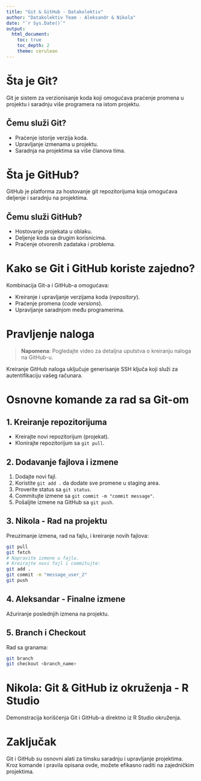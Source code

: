 ```yaml
---
title: "Git & GitHub - Datakolektiv"
author: "Datakolektiv Team - Aleksandr & Nikola"
date: "`r Sys.Date()`"
output:
  html_document:
    toc: true
    toc_depth: 2
    theme: cerulean
---
```


# Šta je Git?

Git je sistem za verzionisanje koda koji omogućava praćenje promena u projektu i saradnju više programera na istom projektu.

## Čemu služi Git?

- Praćenje istorije verzija koda.
- Upravljanje izmenama u projektu.
- Saradnja na projektima sa više članova tima.

# Šta je GitHub?

GitHub je platforma za hostovanje git repozitorijuma koja omogućava deljenje i saradnju na projektima.

## Čemu služi GitHub?

- Hostovanje projekata u oblaku.
- Deljenje koda sa drugim korisnicima.
- Praćenje otvorenih zadataka i problema.

# Kako se Git i GitHub koriste zajedno?

Kombinacija Git-a i GitHub-a omogućava:

- Kreiranje i upravljanje verzijama koda (*repository*).
- Praćenje promena (*code versions*).
- Upravljanje saradnjom među programerima.

# Pravljenje naloga

> **Napomena**: Pogledajte video za detaljna uputstva o kreiranju naloga na GitHub-u.

Kreiranje GitHub naloga uključuje generisanje SSH ključa koji služi za autentifikaciju vašeg računara.

# Osnovne komande za rad sa Git-om

## 1. Kreiranje repozitorijuma

- Kreirajte novi repozitorijum (projekat).
- Klonirajte repozitorijum sa `git pull`.

## 2. Dodavanje fajlova i izmene

1. Dodajte novi fajl.
2. Koristite `git add .` da dodate sve promene u staging area.
3. Proverite status sa `git status`.
4. Commitujte izmene sa `git commit -m "commit message"`.
5. Pošaljite izmene na GitHub sa `git push`.

## 3. Nikola - Rad na projektu

Preuzimanje izmena, rad na fajlu, i kreiranje novih fajlova:

```bash
git pull
git fetch
# Napravite izmene u fajlu.
# Kreirajte novi fajl i commitujte:
git add .
git commit -m "message_user_2"
git push
```

## 4. Aleksandar - Finalne izmene

Ažuriranje poslednjih izmena na projektu.

## 5. Branch i Checkout

Rad sa granama:

```bash
git branch
git checkout <branch_name>
```

# Nikola: Git & GitHub iz okruženja - R Studio

Demonstracija korišćenja Git i GitHub-a direktno iz R Studio okruženja.

# Zaključak

Git i GitHub su osnovni alati za timsku saradnju i upravljanje projektima. Kroz komande i pravila opisana ovde, možete efikasno raditi na zajedničkim projektima.
